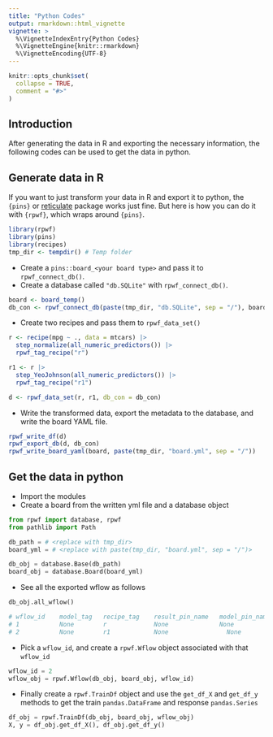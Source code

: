 ```yaml
---
title: "Python Codes"
output: rmarkdown::html_vignette
vignette: >
  %\VignetteIndexEntry{Python Codes}
  %\VignetteEngine{knitr::rmarkdown}
  %\VignetteEncoding{UTF-8}
---
```


```r
knitr::opts_chunk$set(
  collapse = TRUE,
  comment = "#>"
)
```

## Introduction
After generating the data in R and exporting the necessary information, the 
following codes can be used to get the data in python.  

## Generate data in R
If you want to just transform your data in R and export it to python, the `{pins}`
or [reticulate](https://rstudio.github.io/reticulate/index.html) package 
works just fine. But here is how you can do it with `{rpwf}`, which wraps around
`{pins}`.   

```r
library(rpwf)
library(pins)
library(recipes)
tmp_dir <- tempdir() # Temp folder
```

* Create a `pins::board_<your board type>` and pass it to `rpwf_connect_db()`.  
* Create a database called `"db.SQLite"` with `rpwf_connect_db()`.  

```r
board <- board_temp()
db_con <- rpwf_connect_db(paste(tmp_dir, "db.SQLite", sep = "/"), board)
```

* Create two recipes and pass them to `rpwf_data_set()`  
```r
r <- recipe(mpg ~ ., data = mtcars) |>
  step_normalize(all_numeric_predictors()) |>
  rpwf_tag_recipe("r")

r1 <- r |>
  step_YeoJohnson(all_numeric_predictors()) |>
  rpwf_tag_recipe("r1")

d <- rpwf_data_set(r, r1, db_con = db_con)
```

* Write the transformed data, export the metadata to the database, and write the 
board YAML file.  
```r
rpwf_write_df(d)
rpwf_export_db(d, db_con)
rpwf_write_board_yaml(board, paste(tmp_dir, "board.yml", sep = "/"))
```

## Get the data  in python
* Import the modules  
* Create a board from the written yml file and a database object  
```python
from rpwf import database, rpwf
from pathlib import Path

db_path = # <replace with tmp_dir>
board_yml = # <replace with paste(tmp_dir, "board.yml", sep = "/")>

db_obj = database.Base(db_path)
board_obj = database.Board(board_yml)
```

* See all the exported wflow as follows  
```python
db_obj.all_wflow()

# wflow_id    model_tag   recipe_tag    result_pin_name   model_pin_name
# 1           None        r             None              None
# 2           None        r1            None	            None
```

* Pick a `wflow_id`, and create a `rpwf.Wflow` object associated with that 
`wflow_id`
```python
wflow_id = 2
wflow_obj = rpwf.Wflow(db_obj, board_obj, wflow_id)
```

* Finally create a `rpwf.TrainDf` object and use the `get_df_X` and `get_df_y` 
methods to get the train `pandas.DataFrame` and response `pandas.Series`  
```python
df_obj = rpwf.TrainDf(db_obj, board_obj, wflow_obj)
X, y = df_obj.get_df_X(), df_obj.get_df_y()
```

